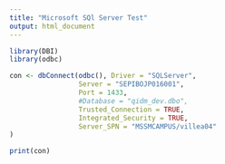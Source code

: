 ---
title: "Microsoft SQl Server Test"
output: html_document
---

```{r setup}
library(DBI)
library(odbc)

con <- dbConnect(odbc(), Driver = "SQLServer",
                 Server = "SEPIBOJP016001",
                 Port = 1433,
                 #Database = "qidm_dev.dbo",
                 Trusted_Connection = TRUE,
                 Integrated_Security = TRUE,
                 Server_SPN = "MSSMCAMPUS/villea04"
)

print(con)







```

